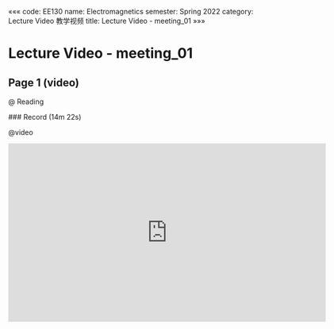 «««
code: EE130
name: Electromagnetics
semester: Spring 2022
category: Lecture Video 教学视频
title: Lecture Video - meeting_01
»»»

# Lecture Video - meeting_01

## Page 1 (video)

@ Reading

<div class="markdown-body">
### Record (14m 22s)
</div>

@video

<iframe src="https://sbbrisk.com/e/zj10fc0on4eo.html" frameborder=0 marginwidth=0 marginheight=0 scrolling=no width=640 height=360 allowfullscreen></iframe>
